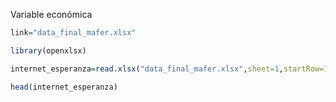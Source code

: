 
Variable económica

```r
link="data_final_mafer.xlsx"

library(openxlsx)

internet_esperanza=read.xlsx("data_final_mafer.xlsx",sheet=1,startRow=1,skipEmptyRows=T,skipEmptyCols=T)

head(internet_esperanza)
```






